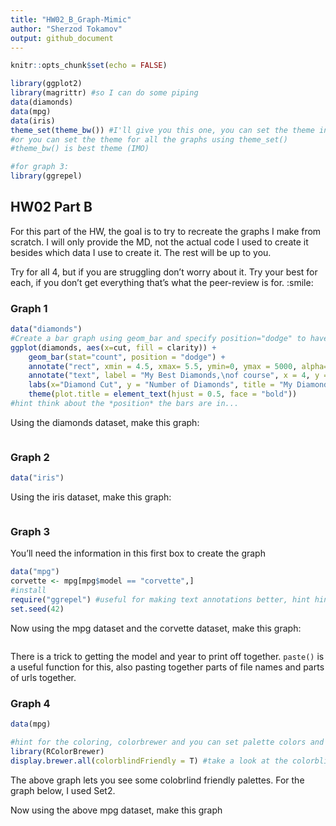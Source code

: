 ```yaml
---
title: "HW02_B_Graph-Mimic"
author: "Sherzod Tokamov"
output: github_document
---
```


```r
knitr::opts_chunk$set(echo = FALSE)
```


```r
library(ggplot2)
library(magrittr) #so I can do some piping
data(diamonds)
data(mpg)
data(iris)
theme_set(theme_bw()) #I'll give you this one, you can set the theme individually for graphs
#or you can set the theme for all the graphs using theme_set()
#theme_bw() is best theme (IMO)

#for graph 3:
library(ggrepel)


```

## HW02 Part B

For this part of the HW, the goal is to try to recreate the graphs I make from scratch. I will only provide the MD, not the actual code I used to create it besides which data I use to create it. The rest will be up to you. 

Try for all 4, but if you are struggling don't worry about it. Try your best for each, if you don't get everything that's what the peer-review is for. :smile:


### Graph 1
```r
data("diamonds")
#Create a bar graph using geom_bar and specify position="dodge" to have bars side by side. Then use labs function to add labels to the graph.
ggplot(diamonds, aes(x=cut, fill = clarity)) +
    geom_bar(stat="count", position = "dodge") +
    annotate("rect", xmin = 4.5, xmax= 5.5, ymin=0, ymax = 5000, alpha=0.2) +
    annotate("text", label = "My Best Diamonds,\nof course", x = 4, y = 4500)+
    labs(x="Diamond Cut", y = "Number of Diamonds", title = "My Diamond Collection", subtitle = "Boxplot representing the number of diamonds in my diamond collection \nby type of cut quality and clarity of diamond") +
    theme(plot.title = element_text(hjust = 0.5, face = "bold"))
#hint think about the *position* the bars are in...
```


Using the diamonds dataset, make this graph:
```r


```

### Graph 2
```r
data("iris")
```

Using the iris dataset, make this graph:
```r

```


### Graph 3
You'll need the information in this first box to create the graph
```r
data("mpg")
corvette <- mpg[mpg$model == "corvette",]
#install
require("ggrepel") #useful for making text annotations better, hint hint
set.seed(42)
```

Now using the mpg dataset and the corvette dataset, make this graph:

```r

```

There is a trick to getting the model and year to print off together. `paste()` is a useful function for this, also pasting together parts of file names and parts of urls together. 


### Graph 4 
```r
data(mpg)

#hint for the coloring, colorbrewer and you can set palette colors and make your graphs colorblind friendly
library(RColorBrewer)
display.brewer.all(colorblindFriendly = T) #take a look at the colorblindfriendly options
```

The above graph lets you see some colobrlind friendly palettes. For the graph below, I used Set2.



Now using the above mpg dataset, make this graph

```r

```




